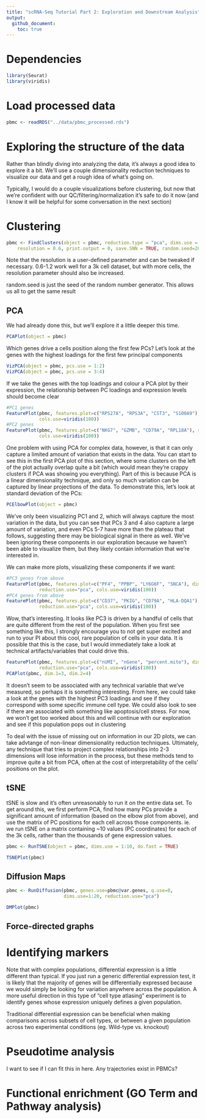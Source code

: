 ```yaml
---
title: "scRNA-Seq Tutorial Part 2: Exploration and Downstream Analysis"
output:
  github_document:
    toc: true
---
```


# Dependencies
```r
library(Seurat)
library(viridis)
```

# Load processed data
```r
pbmc <- readRDS("../data/pbmc_processed.rds")
```

# Exploring the structure of the data
Rather than blindly diving into analyzing the data, it's always a good idea to explore it a bit. We'll use a couple dimensionality reduction techniques to visualize our data and get a rough idea of what's going on.

Typically, I would do a couple visualizations before clustering, but now that we're confident with our QC/filtering/normalization it's safe to do it now (and I know it will be helpful for some conversation in the next section)

# Clustering

```r
pbmc <- FindClusters(object = pbmc, reduction.type = "pca", dims.use = 1:20, 
    resolution = 0.6, print.output = 0, save.SNN = TRUE, random.seed=2018)
```

Note that the resolution is a user-defined parameter and can be tweaked if necessary. 0.6-1.2 work well for a 3k cell dataset, but with more cells, the resolution parameter should also be increased.

random.seed is just the seed of the random number generator. This allows us all to get the same result

## PCA
We had already done this, but we'll explore it a little deeper this time.

```r
PCAPlot(object = pbmc)
```

Which genes drive a cells position along the first few PCs? Let's look at the genes with the highest loadings for the first few principal components
```r
VizPCA(object = pbmc, pcs.use = 1:2)
VizPCA(object = pbmc, pcs.use = 3:4)
```

If we take the genes with the top loadings and colour a PCA plot by their expression, the relationship between PC loadings and expression levels should become clear

```r
#PC1 genes
FeaturePlot(pbmc, features.plot=c("RPS27A", "RPS3A", "CST3", "S100A9"), reduction.use="pca",
            cols.use=viridis(100))
#PC2 genes
FeaturePlot(pbmc, features.plot=c("NKG7", "GZMB", "CD79A", "RPL18A"), reduction.use="pca",
            cols.use=viridis(100))
```

One problem with using PCA for complex data, however, is that it can only capture a limited amount of variation that exists in the data. You can start to see this in the first PCA plot of this section, where some clusters on the left of the plot actually overlap quite a bit (which would mean they're crappy clusters if PCA was showing you everything). Part of this is because PCA is a linear dimensionality technique, and only so much variation can be captured by linear projections of the data. To demonstrate this, let's look at standard deviation of the PCs:

```r
PCElbowPlot(object = pbmc)
```

We've only been visualizing PC1 and 2, which will always capture the most variation in the data, but you can see that PCs 3 and 4 also capture a large amount of variation, and even PCs 5-7 have more than the plateau that follows, suggesting there may be biological signal in there as well. We've been ignoring these components in our exploration because we haven't been able to visualize them, but they likely contain information that we're interested in.

We can make more plots, visualizing these components if we want:
```r
#PC3 genes from above
FeaturePlot(pbmc, features.plot=c("PF4", "PPBP", "LY6G6F", "SNCA"), dim.1=3, dim.2=4,
            reduction.use="pca", cols.use=viridis(100))
#PC4 genes from above
FeaturePlot(pbmc, features.plot=c("CD37", "PKIG", "CD79A", "HLA-DQA1"), dim.1=3, dim.2=4,
            reduction.use="pca", cols.use=viridis(100))
```

Wow, that's interesting. It looks like PC3 is driven by a handful of cells that are quite different from the rest of the population. When you first see something like this, I strongly encourage you to not get super excited and run to your PI about this cool, rare population of cells in your data. It is possible that this is the case, but I would immediately take a look at technical artifacts/variables that could drive this.

```r
FeaturePlot(pbmc, features.plot=c("nUMI", "nGene", "percent.mito"), dim.1=3, dim.2=4,
            reduction.use="pca", cols.use=viridis(100))
PCAPlot(pbmc, dim.1=3, dim.2=4)
```

It doesn't seem to be associated with any technical variable that we've measured, so perhaps it is something interesting. From here, we could take a look at the genes with the highest PC3 loadings and see if they correspond with some specific immune cell type. We could also look to see if there are associated with something like apoptosis/cell stress. For now, we won't get too worked about this and will continue with our exploration and see if this population pops out in clustering


To deal with the issue of missing out on information in our 2D plots, we can take advtange of non-linear dimensionality reduction techniques. Ultimately, any technique that tries to project complex relationships into 2-3 dimensions will lose information in the process, but these methods tend to improve quite a bit from PCA, often at the cost of interpretability of the cells' positions on the plot.

## tSNE

tSNE is slow and it's often unreasonably to run it on the entire data set. To get around this, we first perform PCA, find how many PCs provide a significant amount of information (based on the elbow plot from above), and use the matrix of PC positions for each cell across those components. ie. we run tSNE on a matrix containing ~10 values (PC coordinates) for each of the 3k cells, rather than the thousands of gene expression values.
```r
pbmc <- RunTSNE(object = pbmc, dims.use = 1:10, do.fast = TRUE)
```

```r
TSNEPlot(pbmc)
```


## Diffusion Maps
```r
pbmc <- RunDiffusion(pbmc, genes.use=pbmc@var.genes, q.use=0, 
                     dims.use=1:20, reduction.use="pca")
```

```r
DMPlot(pbmc)
```


## Force-directed graphs


# Identifying markers
Note that with complex populations, differential expression is a little different than typical. If you just run a generic differential expression test, it is likely that the majority of genes will be differentially expressed because we would simply be looking for variation anywhere across the population. A more useful direction in this type of "cell type atlasing" experiment is to identify genes whose expression uniquely defines a given population.

Traditional differential expression can be beneficial when making comparisons across subsets of cell types, or between a given population across two experimental conditions (eg. Wild-type vs. knockout)

# Pseudotime analysis
I want to see if I can fit this in here. Any trajectories exist in PBMCs?

# Functional enrichment (GO Term and Pathway analysis)


